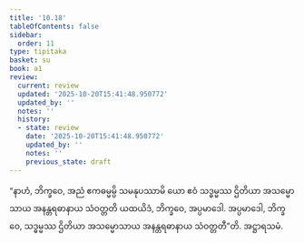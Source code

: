 ```yaml
---
title: '10.18'
tableOfContents: false
sidebar:
  order: 11
type: tipitaka
basket: su
book: a1
review:
  current: review
  updated: '2025-10-20T15:41:48.950772'
  updated_by: ''
  notes: ''
  history:
  - state: review
    date: '2025-10-20T15:41:48.950772'
    updated_by: ''
    notes: ''
    previous_state: draft
---
```



<DynamicBreadcrumb />


<ReviewStatus review={frontmatter.review} showDetails={true} />

<HypothesisAnnotation frontmatter={frontmatter} />

<Division number="115" book="a1" e="ch" v="15" p="17">

<Paragraph number="225" book="a1">
“နာဟံ, ဘိက္ခဝေ, အညံ ဧကဓမ္မမ္ပိ သမနုပဿာမိ ယော ဧဝံ သဒ္ဓမ္မဿ ဌိတိယာ အသမ္မောသာယ အနန္တရဓာနာယ သံဝတ္တတိ ယထယိဒံ, ဘိက္ခဝေ, အပ္ပမာဒေါ. အပ္ပမာဒေါ, ဘိက္ခဝေ, သဒ္ဓမ္မဿ ဌိတိယာ အသမ္မောသာယ အနန္တရဓာနာယ သံဝတ္တတီ”တိ.

</Paragraph>
</Division>

<Paragraph number="226" type="center" book="a1">
အဋ္ဌာရသမံ.
</Paragraph>